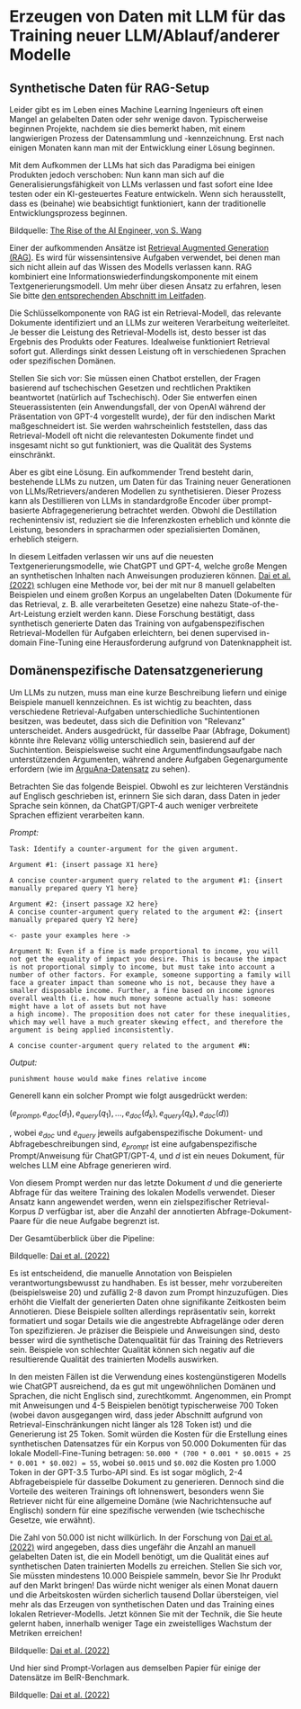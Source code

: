 # Erzeugen von Daten mit LLM für das Training neuer LLM/Ablauf/anderer Modelle




## Synthetische Daten für RAG-Setup
Leider gibt es im Leben eines Machine Learning Ingenieurs oft einen Mangel an gelabelten Daten oder sehr wenige davon. Typischerweise beginnen Projekte, nachdem sie dies bemerkt haben, mit einem langwierigen Prozess der Datensammlung und -kennzeichnung. Erst nach einigen Monaten kann man mit der Entwicklung einer Lösung beginnen.

Mit dem Aufkommen der LLMs hat sich das Paradigma bei einigen Produkten jedoch verschoben: Nun kann man sich auf die Generalisierungsfähigkeit von LLMs verlassen und fast sofort eine Idee testen oder ein KI-gesteuertes Feature entwickeln. Wenn sich herausstellt, dass es (beinahe) wie beabsichtigt funktioniert, kann der traditionelle Entwicklungsprozess beginnen.

<Screenshot src={IMG1} alt="Paradigmenwechsel bei KI-gesteuerten Produkten." />

Bildquelle: [The Rise of the AI Engineer, von S. Wang](https://www.latent.space/p/ai-engineer)

Einer der aufkommenden Ansätze ist [Retrieval Augmented Generation (RAG)](/techniques/rag). Es wird für wissensintensive Aufgaben verwendet, bei denen man sich nicht allein auf das Wissen des Modells verlassen kann. RAG kombiniert eine Informationswiederfindungskomponente mit einem Textgenerierungsmodell. Um mehr über diesen Ansatz zu erfahren, lesen Sie bitte [den entsprechenden Abschnitt im Leitfaden](/techniques/rag).

Die Schlüsselkomponente von RAG ist ein Retrieval-Modell, das relevante Dokumente identifiziert und an LLMs zur weiteren Verarbeitung weiterleitet. Je besser die Leistung des Retrieval-Modells ist, desto besser ist das Ergebnis des Produkts oder Features. Idealweise funktioniert Retrieval sofort gut. Allerdings sinkt dessen Leistung oft in verschiedenen Sprachen oder spezifischen Domänen.

Stellen Sie sich vor: Sie müssen einen Chatbot erstellen, der Fragen basierend auf tschechischen Gesetzen und rechtlichen Praktiken beantwortet (natürlich auf Tschechisch). Oder Sie entwerfen einen Steuerassistenten (ein Anwendungsfall, der von OpenAI während der Präsentation von GPT-4 vorgestellt wurde), der für den indischen Markt maßgeschneidert ist. Sie werden wahrscheinlich feststellen, dass das Retrieval-Modell oft nicht die relevantesten Dokumente findet und insgesamt nicht so gut funktioniert, was die Qualität des Systems einschränkt.

Aber es gibt eine Lösung. Ein aufkommender Trend besteht darin, bestehende LLMs zu nutzen, um Daten für das Training neuer Generationen von LLMs/Retrievers/anderen Modellen zu synthetisieren. Dieser Prozess kann als Destillieren von LLMs in standardgroße Encoder über prompt-basierte Abfragegenerierung betrachtet werden. Obwohl die Destillation rechenintensiv ist, reduziert sie die Inferenzkosten erheblich und könnte die Leistung, besonders in spracharmen oder spezialisierten Domänen, erheblich steigern.

In diesem Leitfaden verlassen wir uns auf die neuesten Textgenerierungsmodelle, wie ChatGPT und GPT-4, welche große Mengen an synthetischen Inhalten nach Anweisungen produzieren können. [Dai et al. (2022)](https://arxiv.org/abs/2209.11755) schlugen eine Methode vor, bei der mit nur 8 manuell gelabelten Beispielen und einem großen Korpus an ungelabelten Daten (Dokumente für das Retrieval, z. B. alle verarbeiteten Gesetze) eine nahezu State-of-the-Art-Leistung erzielt werden kann. Diese Forschung bestätigt, dass synthetisch generierte Daten das Training von aufgabenspezifischen Retrieval-Modellen für Aufgaben erleichtern, bei denen supervised in-domain Fine-Tuning eine Herausforderung aufgrund von Datenknappheit ist.

## Domänenspezifische Datensatzgenerierung
Um LLMs zu nutzen, muss man eine kurze Beschreibung liefern und einige Beispiele manuell kennzeichnen. Es ist wichtig zu beachten, dass verschiedene Retrieval-Aufgaben unterschiedliche Suchintentionen besitzen, was bedeutet, dass sich die Definition von "Relevanz" unterscheidet. Anders ausgedrückt, für dasselbe Paar (Abfrage, Dokument) könnte ihre Relevanz völlig unterschiedlich sein, basierend auf der Suchintention. Beispielsweise sucht eine Argumentfindungsaufgabe nach unterstützenden Argumenten, während andere Aufgaben Gegenargumente erfordern (wie im [ArguAna-Datensatz](https://aclanthology.org/P18-1023/) zu sehen).

Betrachten Sie das folgende Beispiel. Obwohl es zur leichteren Verständnis auf Englisch geschrieben ist, erinnern Sie sich daran, dass Daten in jeder Sprache sein können, da ChatGPT/GPT-4 auch weniger verbreitete Sprachen effizient verarbeiten kann.

*Prompt:*
```
Task: Identify a counter-argument for the given argument.

Argument #1: {insert passage X1 here}

A concise counter-argument query related to the argument #1: {insert manually prepared query Y1 here}

Argument #2: {insert passage X2 here}
A concise counter-argument query related to the argument #2: {insert manually prepared query Y2 here}

<- paste your examples here ->

Argument N: Even if a fine is made proportional to income, you will not get the equality of impact you desire. This is because the impact is not proportional simply to income, but must take into account a number of other factors. For example, someone supporting a family will face a greater impact than someone who is not, because they have a smaller disposable income. Further, a fine based on income ignores overall wealth (i.e. how much money someone actually has: someone might have a lot of assets but not have
a high income). The proposition does not cater for these inequalities, which may well have a much greater skewing effect, and therefore the argument is being applied inconsistently.

A concise counter-argument query related to the argument #N:
```

*Output:*
```
punishment house would make fines relative income
```

Generell kann ein solcher Prompt wie folgt ausgedrückt werden:

$(e_{prompt}, e_{doc}(d_{1}), e_{query}(q_1), . . . , e_{doc}(d_k), e_{query}(q_k), e_{doc}(d))$

, wobei $e_{doc}$ und $e_{query}$ jeweils aufgabenspezifische Dokument- und Abfragebeschreibungen sind, $e_{prompt}$ ist eine aufgabenspezifische Prompt/Anweisung für ChatGPT/GPT-4, und $d$ ist ein neues Dokument, für welches LLM eine Abfrage generieren wird.

Von diesem Prompt werden nur das letzte Dokument $d$ und die generierte Abfrage für das weitere Training des lokalen Modells verwendet. Dieser Ansatz kann angewendet werden, wenn ein zielspezifischer Retrieval-Korpus $D$ verfügbar ist, aber die Anzahl der annotierten Abfrage-Dokument-Paare für die neue Aufgabe begrenzt ist.

Der Gesamtüberblick über die Pipeline: 

<Screenshot src={IMG2} alt="PROMPTGATOR Datensatzgenerierung & Training-Überblick." />

Bildquelle: [Dai et al. (2022)](https://arxiv.org/abs/2209.11755)

Es ist entscheidend, die manuelle Annotation von Beispielen verantwortungsbewusst zu handhaben. Es ist besser, mehr vorzubereiten (beispielsweise 20) und zufällig 2-8 davon zum Prompt hinzuzufügen. Dies erhöht die Vielfalt der generierten Daten ohne signifikante Zeitkosten beim Annotieren. Diese Beispiele sollten allerdings repräsentativ sein, korrekt formatiert und sogar Details wie die angestrebte Abfragelänge oder deren Ton spezifizieren. Je präziser die Beispiele und Anweisungen sind, desto besser wird die synthetische Datenqualität für das Training des Retrievers sein. Beispiele von schlechter Qualität können sich negativ auf die resultierende Qualität des trainierten Modells auswirken.

In den meisten Fällen ist die Verwendung eines kostengünstigeren Modells wie ChatGPT ausreichend, da es gut mit ungewöhnlichen Domänen und Sprachen, die nicht Englisch sind, zurechtkommt. Angenommen, ein Prompt mit Anweisungen und 4-5 Beispielen benötigt typischerweise 700 Token (wobei davon ausgegangen wird, dass jeder Abschnitt aufgrund von Retrieval-Einschränkungen nicht länger als 128 Token ist) und die Generierung ist 25 Token. Somit würden die Kosten für die Erstellung eines synthetischen Datensatzes für ein Korpus von 50.000 Dokumenten für das lokale Modell-Fine-Tuning betragen: `50.000 * (700 * 0.001 * $0.0015 + 25 * 0.001 * $0.002) = 55`, wobei `$0.0015` und `$0.002` die Kosten pro 1.000 Token in der GPT-3.5 Turbo-API sind. Es ist sogar möglich, 2-4 Abfragebeispiele für dasselbe Dokument zu generieren. Dennoch sind die Vorteile des weiteren Trainings oft lohnenswert, besonders wenn Sie Retriever nicht für eine allgemeine Domäne (wie Nachrichtensuche auf Englisch) sondern für eine spezifische verwenden (wie tschechische Gesetze, wie erwähnt).

Die Zahl von 50.000 ist nicht willkürlich. In der Forschung von [Dai et al. (2022)](https://arxiv.org/abs/2209.11755) wird angegeben, dass dies ungefähr die Anzahl an manuell gelabelten Daten ist, die ein Modell benötigt, um die Qualität eines auf synthetischen Daten trainierten Modells zu erreichen. Stellen Sie sich vor, Sie müssten mindestens 10.000 Beispiele sammeln, bevor Sie Ihr Produkt auf den Markt bringen! Das würde nicht weniger als einen Monat dauern und die Arbeitskosten würden sicherlich tausend Dollar übersteigen, viel mehr als das Erzeugen von synthetischen Daten und das Training eines lokalen Retriever-Modells. Jetzt können Sie mit der Technik, die Sie heute gelernt haben, innerhalb weniger Tage ein zweistelliges Wachstum der Metriken erreichen!

<Screenshot src={IMG3} alt="Synthetischer Datensatz VS Manuell Gelabelter Datensatz" />

Bildquelle: [Dai et al. (2022)](https://arxiv.org/abs/2209.11755)

Und hier sind Prompt-Vorlagen aus demselben Papier für einige der Datensätze im BeIR-Benchmark.

<Screenshot src={IMG4} alt="Prompt-Vorlagen aus dem PROMPTGATOR-Artikel." />

Bildquelle: [Dai et al. (2022)](https://arxiv.org/abs/2209.11755)

